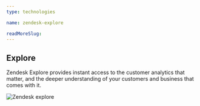 ```yaml
---
type: technologies

name: zendesk-explore

readMoreSlug:
---
```


## Explore

Zendesk Explore provides instant access to the customer analytics that matter, and the deeper understanding of your customers and business that comes with it.

![Zendesk explore](./images/zendesk_screenshot_explore.png)
